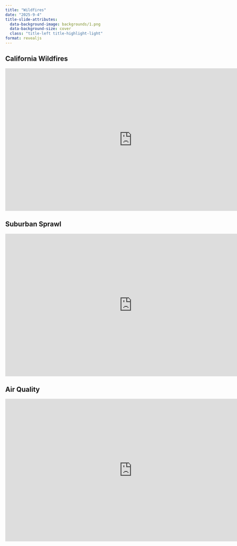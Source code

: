 ```yaml
---
title: "Wildfires"
date: "2025-9-4"
title-slide-attributes:
  data-background-image: backgrounds/1.png
  data-background-size: cover 
  class: "title-left title-highlight-light"
format: revealjs
---
```


## California Wildfires

:::{.img-frame}

<iframe width="800" height="450"
  src="https://www.pbs.org/video/why-are-socal-wildfires-getting-worse-nruiae/"
  frameborder="0"
  allow="accelerometer; autoplay; clipboard-write; encrypted-media; gyroscope; picture-in-picture"
  allowfullscreen>
</iframe>

:::

## Suburban Sprawl

:::{.img-frame}

<iframe width="800" height="450"
  src="https://www.pbs.org/video/is-this-the-real-reason-more-homes-are-burning-in-wildfires-rv6jr4/"
  frameborder="0"
  allow="accelerometer; autoplay; clipboard-write; encrypted-media; gyroscope; picture-in-picture"
  allowfullscreen>
</iframe>

:::

## Air Quality


:::{.img-frame}

<iframe width="800" height="450"
  src="https://www.youtube.com/embed/3i70gR7lrp8?cc_load_policy=1&cc_lang_pref=en"
  frameborder="0"
  allow="accelerometer; autoplay; clipboard-write; encrypted-media; gyroscope; picture-in-picture"
  allowfullscreen>
</iframe>

:::
